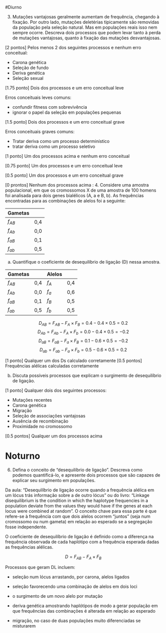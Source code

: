 #Diurno

3. Mutações vantajosas geralmente aumentam de
frequência, chegando à fixação. Por outro lado, mutações
deletérias tipicamente são removidas da população pela seleção
natural. Mas em populações reais isso nem sempre ocorre. Descreva
dois processos que podem levar tanto à perda de mutações vantajosas,
quanto à fixação das mutações desvantajosas.

[2 pontos] Pelos menos 2 dos seguintes processos e nenhum erro conceitual:

- Carona genética
- Seleção de fundo
- Deriva genética
- Seleção sexual

[1.75 ponto] Dois dos processos e um erro conceitual leve

Erros conceituais leves comuns:

 - confundir fitness com sobrevivência
 - ignorar o papel da seleção em populações pequenas

[1.5 ponto] Dois dos processos e um erro conceitual grave

Erros conceituais graves comuns:

 - Tratar deriva como um processo determinístico
 - tratar deriva como um processo seletivo

[1 ponto] Um dos processos acima e nenhum erro conceitual

[0.75 ponto] Um dos processos e um erro conceitual leve

[0.5 ponto] Um dos processos e um erro conceitual grave

[0 prontos] Nenhum dos processos acima
:
4. Considere uma amostra populacional, em que os cromossomos
X de uma amostra de 100 homens foi analisada para dois genes bialélicos
(A, a e B, b). As frequências encontradas para as combinações de
alelos foi a seguinte:

Gametas
-------- ---
$f_{AB}$ 0,4
$f_{Ab}$ 0,0
$f_{aB}$ 0,1
$f_{ab}$ 0,5
-------- ---

a)  Quantifique o coeficiente de desequilíbrio de ligação (D) nessa amostra.

Gametas      Alelos
-------- --- ------- ---
$f_{AB}$ 0,4 $f_{A}$ 0,4
$f_{Ab}$ 0,0 $f_{a}$ 0,6
$f_{aB}$ 0,1 $f_{B}$ 0,5
$f_{ab}$ 0,5 $f_{b}$ 0,5
-------- --- ------- ---

$$
D_{AB} = F_{AB} - F_{A} \times F_{B} = 0.4 - 0.4 \times 0.5 = 0.2
$$
$$
D_{Ab} = F_{Ab} - F_{A} \times F_{b} = 0.0 - 0.4 \times 0.5 = -0.2
$$
$$
D_{aB} = F_{aB} - F_{a} \times F_{B} = 0.1 - 0.6 \times 0.5 = -0.2
$$
$$
D_{ab} = F_{ab} - F_{a} \times F_{b} = 0.5 - 0.6 \times 0.5 = 0.2
$$

[1 ponto] Qualquer um dos Ds calculado corretamente
[0.5 pontos] Frequências alélicas calculadas corretamente

b)  Discuta possíveis processos que explicam o surgimento de desequilíbrio de ligação.

[1 ponto] Qualquer dois dos seguintes processos:

- Mutações recentes
- Carona genética
- Migração
- Seleção de associações vantajosas
- Ausência de recombinação
- Proximidade no cromossomo

[0.5 pontos] Qualquer um dos processos acima

# Noturno

6. Defina o conceito de “desequilíbrio de ligação”. Descreva
como podemos quantificá-lo, e apresente dois processos que são capazes
de explicar seu surgimento em populações.

Da aula: “Desequilíbrio de ligação ocorre quando a frequência
alélica em um lócus trás informação sobre a de outro lócus”
ou do livro: “Linkage disequilibrium is the condition in which the
haplotype frequencies in a population deviate from the values they
would have if the genes at each locus were combined at random”. O
conceito chave para essa parte é que refere-se à frequência com que
dois alelos ocorrem “juntos” (seja num cromossomo ou num gameta) em
relação ao esperado se a segregação fosse independente.

O coeficiente de desequilíbrio de ligação é definido como a
diferença na frequência observada de cada haplótipo com a
frequência esperada dadas as frequências alélicas.

$$
D = F_{AB} - F_A \times F_B
$$

Processos que geram DL incluem:

- seleção num lócus arrastando, por carona, alelos ligados

- seleção favorecendo uma combinação de alelos em dois loci

- o surgimento de um novo alelo por mutação

- deriva genética amostrando haplótipos de modo a gerar população em
que frequências das combinações é alterada em relação ao esperado

- migração, no caso de duas populações muito diferenciadas se misturarem
